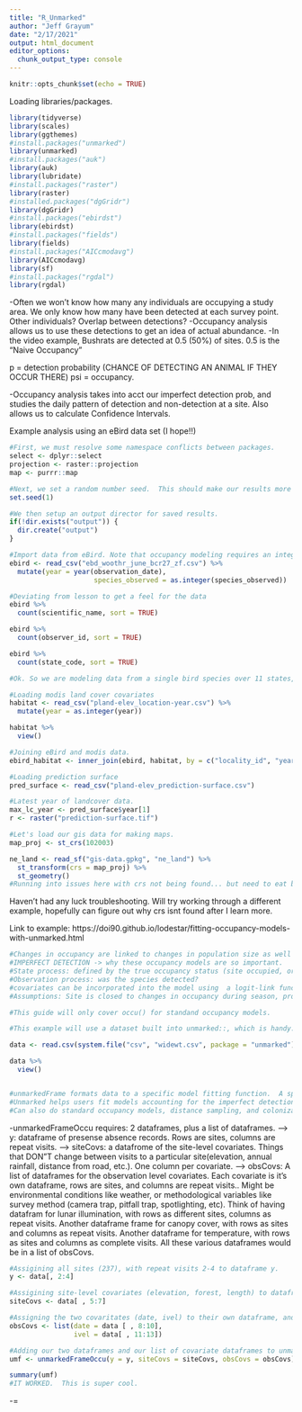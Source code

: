 ```yaml
---
title: "R_Unmarked"
author: "Jeff Grayum"
date: "2/17/2021"
output: html_document
editor_options: 
  chunk_output_type: console
---
```


```r
knitr::opts_chunk$set(echo = TRUE)
```

Loading libraries/packages.
```r
library(tidyverse)
library(scales)
library(ggthemes)
#install.packages("unmarked")
library(unmarked)
#install.packages("auk")
library(auk)
library(lubridate)
#install.packages("raster")
library(raster)
#installed.packages("dgGridr")
library(dgGridr)
#install.packages("ebirdst")
library(ebirdst)
#install.packages("fields")
library(fields)
#install.packages("AICcmodavg")
library(AICcmodavg)
library(sf)
#install.packages("rgdal")
library(rgdal)
```

-Often we won't know how many any individuals are occupying a study area.  We only know how many have been detected at each survey point.  Other individuals? Overlap between detections?
-Occupancy analysis allows us to use these detections to get an idea of actual abundance.
-In the video example, Bushrats are detected at 0.5 (50%) of sites.  0.5 is the "Naive Occupancy"

p = detection probability (CHANCE OF DETECTING AN ANIMAL IF THEY OCCUR THERE)
psi = occupancy.

-Occupancy analysis takes into acct our imperfect detection prob, and studies the daily pattern of detection and non-detection at a site.  Also allows us to calculate Confidence Intervals.


Example analysis using an eBird data set (I hope!!)
```r
#First, we must resolve some namespace conflicts between packages.
select <- dplyr::select
projection <- raster::projection
map <- purrr::map

#Next, we set a random number seed.  This should make our results more repeatable!
set.seed(1)

#We then setup an output director for saved results.
if(!dir.exists("output")) {
  dir.create("output")
}

#Import data from eBird. Note that occupancy modeling requires an integer response
ebird <- read_csv("ebd_woothr_june_bcr27_zf.csv") %>%
  mutate(year = year(observation_date),
                     species_observed = as.integer(species_observed))

#Deviating from lesson to get a feel for the data
ebird %>%
  count(scientific_name, sort = TRUE)

ebird %>%
  count(observer_id, sort = TRUE)

ebird %>%
  count(state_code, sort = TRUE)

#Ok. So we are modeling data from a single bird species over 11 states, with data from many observers.

#Loading modis land cover covariates
habitat <- read_csv("pland-elev_location-year.csv") %>%
  mutate(year = as.integer(year))

habitat %>%
  view()

#Joining eBird and modis data.
ebird_habitat <- inner_join(ebird, habitat, by = c("locality_id", "year"))

#Loading prediction surface
pred_surface <- read_csv("pland-elev_prediction-surface.csv")

#Latest year of landcover data.
max_lc_year <- pred_surface$year[1]
r <- raster("prediction-surface.tif")

#Let's load our gis data for making maps.
map_proj <- st_crs(102003)

ne_land <- read_sf("gis-data.gpkg", "ne_land") %>%
  st_transform(crs = map_proj) %>%
  st_geometry()
#Running into issues here with crs not being found... but need to eat breakfast.

```


Haven't had any luck troubleshooting.  Will try working through a different example, hopefully can figure out why crs isnt found after I learn more.

Link to example: https://doi90.github.io/lodestar/fitting-occupancy-models-with-unmarked.html
```r
#Changes in occupancy are linked to changes in population size as well as pop'n characteristics.
#IMPERFECT DETECTION -> why these occupancy models are so important.
#State process: defined by the true occupancy status (site occupied, or it's not..)
#Observation process: was the species detected?
#covariates can be incorporated into the model using  a logit-link function.
#Assumptions: Site is closed to changes in occupancy during season, prob of occupance is constant across all sites or VARATION IS MODELLED BY COVARIATES, prob of detection is constant across all sites, or variation is modeled by covariates!!, detection of a species and its detection histories at each site are independent.

#This guide will only cover occu() for standand occupancy models.

#This example will use a dataset built into unmarked::, which is handy.

data <- read.csv(system.file("csv", "widewt.csv", package = "unmarked"))

data %>%
  view()


#unmarkedFrame formats data to a specific model fitting function.  A special class of object used in this package for organizing our data.
#Unmarked helps users fit models accounting for the imperfect detection of unmarked individuals.
#Can also do standard occupancy models, distance sampling, and colonization/extinction models.

```

-unmarkedFrameOccu requires: 2 dataframes, plus a list of dataframes.
--> y: dataframe of presense absence records.  Rows are sites, columns are repeat visits.
--> siteCovs: a datafrome of the site-level covariates.  Things that DON"T change between visits to a particular site(elevation, annual rainfall, distance from road, etc.).  One column per covariate.
--> obsCovs:  A list of dataframes for the observation level covariates.  Each covariate is it's own dataframe, rows are sites, and columns are repeat visits..  Might be environmental conditions like weather, or methodological variables like survey method (camera trap, pitfall trap, spotlighting, etc).  Think of having datafram for lunar illumination, with rows as different sites, columns as repeat visits.  Another dataframe frame for canopy cover, with rows as sites and columns as repeat visits.  Another dataframe for temperature, with rows as sites and columns as complete visits.  All these various dataframes would be in a list of obsCovs.
```r
#Assigining all sites (237), with repeat visits 2-4 to dataframe y.
y <- data[, 2:4] 

#Assigining site-level covariates (elevation, forest, length) to dataframe siteCovs and all 237 sites
siteCovs <- data[ , 5:7] 

#Assigning the two covaritates (date, ivel) to their own dataframe, and adding to list obsCovs
obsCovs <- list(date = data [ , 8:10],
                ivel = data[ , 11:13]) 

#Adding our two dataframes and our list of covariate dataframes to unmarkedFrameOccu
umf <- unmarkedFrameOccu(y = y, siteCovs = siteCovs, obsCovs = obsCovs)

summary(umf)
#IT WORKED.  This is super cool.
```

-=